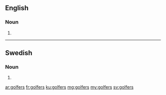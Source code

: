 ==English==

===Noun===
{{head|en|plural}}

# {{plural of|golfer|lang=en}}

----

==Swedish==

===Noun===
{{head|sv|noun form}}

# {{sv-noun-form-indef-gen-pl|golf}}

[[ar:golfers]]
[[fr:golfers]]
[[ku:golfers]]
[[mg:golfers]]
[[my:golfers]]
[[sv:golfers]]